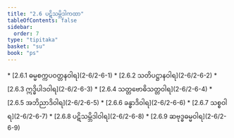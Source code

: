 ```yaml
---
title: "2.6 ပဋိသမ္ဘိဒါကထာ"
tableOfContents: false
sidebar:
  order: 7
type: "tipitaka"
basket: "su"
book: "ps"
---
```



<DynamicBreadcrumb />



<TableOfContents book="ps" section="2.6">
* [2.6.1 ဓမ္မစက္ကပဝတ္တနဝါရ](2-6/2-6-1)
* [2.6.2 သတိပဋ္ဌာနဝါရ](2-6/2-6-2)
* [2.6.3 ဣဒ္ဓိပါဒဝါရ](2-6/2-6-3)
* [2.6.4 သတ္တဗောဓိသတ္တဝါရ](2-6/2-6-4)
* [2.6.5 အဘိညာဒိဝါရ](2-6/2-6-5)
* [2.6.6 ခန္ဓာဒိဝါရ](2-6/2-6-6)
* [2.6.7 သစ္စဝါရ](2-6/2-6-7)
* [2.6.8 ပဋိသမ္ဘိဒါဝါရ](2-6/2-6-8)
* [2.6.9 ဆဗုဒ္ဓဓမ္မဝါရ](2-6/2-6-9)
</TableOfContents>
